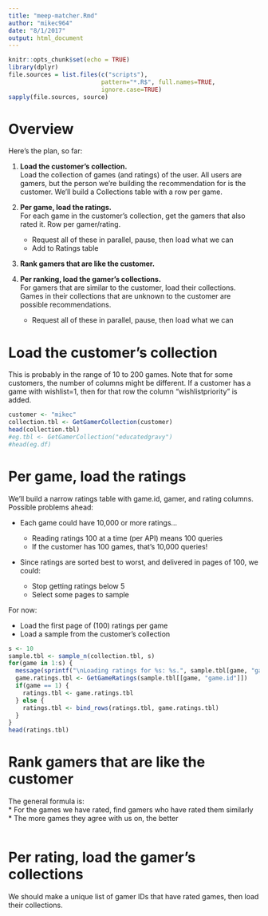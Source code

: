 ```yaml
---
title: "meep-matcher.Rmd"
author: "mikec964"
date: "8/1/2017"
output: html_document
---
```


```r
knitr::opts_chunk$set(echo = TRUE)
library(dplyr)
file.sources = list.files(c("scripts"),
                          pattern="*.R$", full.names=TRUE,
                          ignore.case=TRUE)
sapply(file.sources, source)
```

# Overview
Here's the plan, so far:

1. **Load the customer's collection.**  
Load the collection of games (and ratings) of the user. All users are gamers,
but the person we're building the recommendation for is the customer.
We'll build a Collections table with a row per game.

2. **Per game, load the ratings.**  
For each game in the customer's collection, get the gamers that also rated
it. Row per gamer/rating.

    * Request all of these in parallel, pause, then load what we can  
    * Add to Ratings table

3. **Rank gamers that are like the customer.**

4. **Per ranking, load the gamer's collections.**  
For gamers that are similar to the customer, load their collections. Games
in their collections that are unknown to the customer are possible
recommendations.

    * Request all of these in parallel, pause, then load what we can


# Load the customer's collection
This is probably in the range of 10 to 200 games. 
Note that for some customers, the number of columns might be different.
If a customer has a game with wishlist=1, then for that row the column
"wishlistpriority" is added.

```r
customer <- "mikec"
collection.tbl <- GetGamerCollection(customer)
head(collection.tbl)
#eg.tbl <- GetGamerCollection("educatedgravy")
#head(eg.df)
```
# Per game, load the ratings
We'll build a narrow ratings table with game.id, gamer, and rating columns.
Possible problems ahead:

* Each game could have 10,000 or more ratings...

    * Reading ratings 100 at a time (per API) means 100 queries  
    * If the customer has 100 games, that's 10,000 queries!

* Since ratings are sorted best to worst, and delivered in pages of 100,
we could:

    * Stop getting ratings below 5  
    * Select some pages to sample

For now:

  * Load the first page of (100) ratings per game  
  * Load a sample from the customer's collection

```r
s <- 10
sample.tbl <- sample_n(collection.tbl, s)
for(game in 1:s) {
  message(sprintf("\nLoading ratings for %s: %s.", sample.tbl[game, "game"], sample.tbl[game, "game.id"]))
  game.ratings.tbl <- GetGameRatings(sample.tbl[[game, "game.id"]])
  if(game == 1) {
    ratings.tbl <- game.ratings.tbl
  } else {
    ratings.tbl <- bind_rows(ratings.tbl, game.ratings.tbl)
  }
}
head(ratings.tbl)
```

# Rank gamers that are like the customer
The general formula is:  
  * For the games we have rated, find gamers who have rated them similarly  
  * The more games they agree with us on, the better

```r

```

# Per rating, load the gamer's collections
We should make a unique list of gamer IDs that have rated games, then load
their collections.

```r

```

